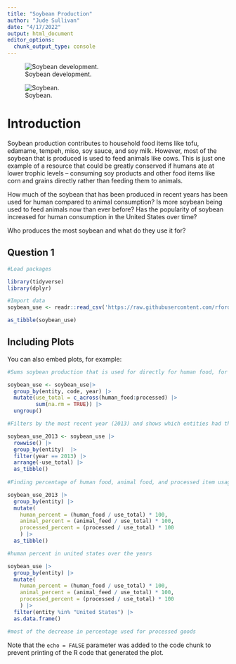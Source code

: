 ```yaml
---
title: "Soybean Production"
author: "Jude Sullivan"
date: "4/17/2022"
output: html_document
editor_options: 
  chunk_output_type: console
---
```

![Soybean development.](images/soybean_development.jpg)

![Soybean.](images/soybean_1.jpg)

# Introduction

Soybean production contributes to household food items like tofu, edamame, tempeh, miso, soy sauce, and soy milk. However, most of the soybean that is produced is used to feed animals like cows. This is just one example of a resource that could be greatly conserved if humans ate at lower trophic levels -- consuming soy products and other food items like corn and grains directly rather than feeding them to animals. 

How much of the soybean that has been produced in recent years has been used for human compared to animal consumption? Is more soybean being used to feed animals now than ever before? Has the popularity of soybean increased for human consumption in the United States over time?

Who produces the most soybean and what do they use it for?

## Question 1

```r
#Load packages

library(tidyverse)
library(dplyr)
```


```r
#Import data
soybean_use <- readr::read_csv('https://raw.githubusercontent.com/rfordatascience/tidytuesday/master/data/2021/2021-04-06/soybean_use.csv')

as_tibble(soybean_use)
```

## Including Plots

You can also embed plots, for example:

```r
#Sums soybean production that is used for directly for human food, for animal food, and that is processed into other items like vegetable oil and biofuel

soybean_use <- soybean_use|> 
  group_by(entity, code, year) |> 
  mutate(use_total = c_across(human_food:processed) |> 
         sum(na.rm = TRUE)) |> 
  ungroup()

#Filters by the most recent year (2013) and shows which entities had the greatest combined soybean production

soybean_use_2013 <- soybean_use |> 
  rowwise() |> 
  group_by(entity)  |>
  filter(year == 2013) |> 
  arrange(-use_total) |> 
  as_tibble()
 
#Finding percentage of human food, animal food, and processed item usage from the total

soybean_use_2013 |> 
  group_by(entity) |> 
  mutate(
    human_percent = (human_food / use_total) * 100,
    animal_percent = (animal_feed / use_total) * 100,
    processed_percent = (processed / use_total) * 100
    ) |> 
  as_tibble()

#human percent in united states over the years

soybean_use |> 
  group_by(entity) |> 
  mutate(
    human_percent = (human_food / use_total) * 100,
    animal_percent = (animal_feed / use_total) * 100,
    processed_percent = (processed / use_total) * 100
    ) |> 
  filter(entity %in% "United States") |> 
  as.data.frame()

#most of the decrease in percentage used for processed goods 

```

Note that the `echo = FALSE` parameter was added to the code chunk to prevent printing of the R code that generated the plot.
